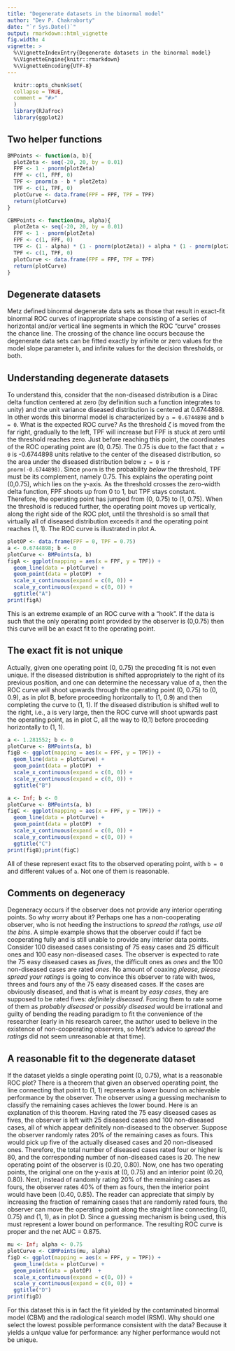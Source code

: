 ```yaml
---
title: "Degenerate datasets in the binormal model"
author: "Dev P. Chakraborty"
date: "`r Sys.Date()`"
output: rmarkdown::html_vignette
fig.width: 4
vignette: >
  %\VignetteIndexEntry{Degenerate datasets in the binormal model}
  %\VignetteEngine{knitr::rmarkdown}
  %\VignetteEncoding{UTF-8}
---
```

  
```r
  knitr::opts_chunk$set(
  collapse = TRUE,
  comment = "#>"
  )
  library(RJafroc)
  library(ggplot2)
```

## Two helper functions
```r
BMPoints <- function(a, b){
  plotZeta <- seq(-20, 20, by = 0.01)
  FPF <- 1 - pnorm(plotZeta)
  FPF <- c(1, FPF, 0)
  TPF <- pnorm(a - b * plotZeta)  
  TPF <- c(1, TPF, 0)
  plotCurve <- data.frame(FPF = FPF, TPF = TPF)
  return(plotCurve)
}

CBMPoints <- function(mu, alpha){
  plotZeta <- seq(-20, 20, by = 0.01)
  FPF <- 1 - pnorm(plotZeta)
  FPF <- c(1, FPF, 0)
  TPF <- (1 - alpha) * (1 - pnorm(plotZeta)) + alpha * (1 - pnorm(plotZeta, mean = mu))
  TPF <- c(1, TPF, 0)
  plotCurve <- data.frame(FPF = FPF, TPF = TPF)
  return(plotCurve)
}
```
  
## Degenerate datasets
  Metz defined binormal degenerate data sets as those that result in exact-fit binormal ROC curves of inappropriate shape consisting of a series of horizontal and/or vertical line segments in which the ROC "curve" crosses the chance line. The crossing of the chance line occurs because the degenerate data sets can be fitted exactly by infinite or zero values for the model slope parameter `b`, and infinite values for the decision thresholds, or both. 
  
## Understanding degenerate datasets
  To understand this, consider that the non-diseased distribution is a Dirac delta function centered at zero (by definition such a function integrates to unity) and the unit variance diseased distribution is centered at 0.6744898.  In other words this binormal model is characterized by `a = 0.6744898` and `b = 0`.  What is the expected ROC curve? As the threshold $\zeta$ is moved from the far right, gradually to the left, TPF will increase but FPF is stuck at zero until the threshold reaches zero. Just before reaching this point, the coordinates of the ROC operating point are (0, 0.75). The 0.75 is due to the fact that `z = 0` is -0.6744898 units relative to the center of the diseased distribution, so the area under the diseased distribution below `z = 0` is `r pnorm(-0.6744898)`.  Since `pnorm` is the probability *below* the threshold, TPF must be its complement, namely 0.75. This explains the operating point (0,0.75), which lies on the y-axis. As the threshold crosses the zero-width delta function, FPF shoots up from 0 to 1, but TPF stays constant. Therefore, the operating point has jumped from (0, 0.75) to (1, 0.75). When the threshold is reduced further, the operating point moves up vertically, along the right side of the ROC plot, until the threshold is so small that virtually all of diseased distribution exceeds it and the operating point reaches (1, 1). The ROC curve is illustrated in plot A. 
  
```r
plotOP <- data.frame(FPF = 0, TPF = 0.75)
a <- 0.6744898; b <- 0
plotCurve <- BMPoints(a, b)
figA <- ggplot(mapping = aes(x = FPF, y = TPF)) + 
  geom_line(data = plotCurve) + 
  geom_point(data = plotOP)  + 
  scale_x_continuous(expand = c(0, 0)) + 
  scale_y_continuous(expand = c(0, 0)) +
  ggtitle("A")
print(figA)
```             

This is an extreme example of an ROC curve with a "hook". If the data is such that the only operating point provided by the observer is (0,0.75) then this curve will be an exact fit to the operating point.  

## The exact fit is not unique
Actually, given one operating point (0, 0.75) the preceding fit is not even unique. If the diseased distribution is shifted appropriately to the right of its previous position, and one can determine  the necessary value of a, then the ROC curve will shoot upwards through the operating point (0, 0.75) to (0, 0.9), as in plot B, before proceeding horizontally to (1, 0.9) and then completing the curve to (1, 1).  If the diseased distribution is shifted well to the right, i.e., a is very large, then the ROC curve will shoot upwards past the operating point, as in plot C, all the way to (0,1) before proceeding horizontally to (1, 1).

```r
a <- 1.281552; b <- 0
plotCurve <- BMPoints(a, b)
figB <- ggplot(mapping = aes(x = FPF, y = TPF)) + 
  geom_line(data = plotCurve) + 
  geom_point(data = plotOP)  + 
  scale_x_continuous(expand = c(0, 0)) + 
  scale_y_continuous(expand = c(0, 0)) +
  ggtitle("B")

a <- Inf; b <- 0
plotCurve <- BMPoints(a, b)
figC <- ggplot(mapping = aes(x = FPF, y = TPF)) + 
  geom_line(data = plotCurve) + 
  geom_point(data = plotOP)  + 
  scale_x_continuous(expand = c(0, 0)) + 
  scale_y_continuous(expand = c(0, 0)) +
  ggtitle("C")
print(figB);print(figC)
```             

All of these represent exact fits to the observed operating point, with `b = 0` and different values of `a`. Not one of them is reasonable.

## Comments on degeneracy
Degeneracy occurs if the observer does not provide any interior operating points. So why worry about it? Perhaps one has a non-cooperating observer, who is not heeding the instructions to *spread the ratings, use all the bins*. A simple example shows that the observer could if fact be cooperating fully and is still unable to provide any interior data points. Consider 100 diseased cases consisting of 75 easy cases and 25 difficult ones and 100 easy non-diseased cases. The observer is expected to rate the 75 easy diseased cases as *fives*, the difficult ones as *ones* and the 100 non-diseased cases are rated *ones*. No amount of coaxing *please, please spread your ratings* is going to convince this observer to rate with twos, threes and fours any of the 75 easy diseased cases. If the cases are obviously diseased, and that is what is meant by *easy cases*, they are supposed to be rated fives: *definitely diseased*. Forcing them to rate some of them as *probably diseased* or *possibly diseased* would be irrational and guilty of bending the reading paradigm to fit the convenience of the researcher (early in his research career, the author used to believe in the existence of non-cooperating observers, so Metz's advice to *spread the ratings* did not seem unreasonable at that time).

## A reasonable fit to the degenerate dataset
If the dataset yields a single operating point (0, 0.75), what is a reasonable ROC plot? There is a theorem that given an observed operating point, the line connecting that point to (1, 1) represents a lower bound on achievable performance by the observer. The observer using a guessing mechanism to classify the remaining cases achieves the lower bound. Here is an explanation of this theorem. Having rated the 75 easy diseased cases as fives, the observer is left with 25 diseased cases and 100 non-diseased cases, all of which appear definitely non-diseased to the observer. Suppose the observer randomly rates 20% of the remaining cases as fours. This would pick up five of the actually diseased cases and 20 non-diseased ones. Therefore, the total number of diseased cases rated four or higher is 80, and the corresponding number of non-diseased cases is 20. The new operating point of the observer is (0.20, 0.80). Now, one has two operating points, the original one on the y-axis at (0, 0.75) and an interior point (0.20, 0.80). Next, instead of randomly rating 20% of the remaining cases as fours, the observer rates 40% of them as fours, then the interior point would have been (0.40, 0.85). The reader can appreciate that simply by increasing the fraction of remaining cases that are randomly rated fours, the observer can move the operating point along the straight line connecting (0, 0.75) and (1, 1), as in plot D. Since a guessing mechanism is being used, this must represent a lower bound on performance. The resulting ROC curve is proper and the net AUC = 0.875. 

```r
mu <- Inf; alpha <- 0.75
plotCurve <- CBMPoints(mu, alpha)
figD <- ggplot(mapping = aes(x = FPF, y = TPF)) + 
  geom_line(data = plotCurve) + 
  geom_point(data = plotOP)  + 
  scale_x_continuous(expand = c(0, 0)) + 
  scale_y_continuous(expand = c(0, 0)) +
  ggtitle("D")
print(figD)
```             

For this dataset this is in fact the fit yielded by the contaminated binormal model (CBM) and the radiological search model (RSM). Why should one select the lowest possible performance consistent with the data? Because it yields a *unique* value for performance: any higher performance would not be unique. 